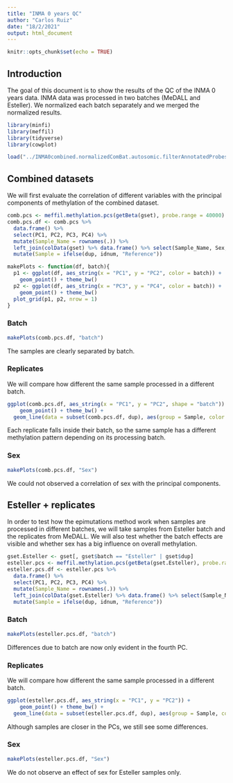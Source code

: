 ```yaml
---
title: "INMA 0 years QC"
author: "Carlos Ruiz"
date: "18/2/2021"
output: html_document
---
```


```r
knitr::opts_chunk$set(echo = TRUE)
```

## Introduction

The goal of this document is to show the results of the QC of the INMA 0 years data. INMA data was processed in two batches (MeDALL and Esteller). We normalized each batch separately and we merged the normalized results.

```r
library(minfi)
library(meffil)
library(tidyverse)
library(cowplot)

load("../INMA0combined.normalizedComBat.autosomic.filterAnnotatedProbes.GenomicRatioSet.Rdata")
```


## Combined datasets

We will first evaluate the correlation of different variables with the principal components of methylation of the combined dataset.

```r
comb.pcs <- meffil.methylation.pcs(getBeta(gset), probe.range = 40000)
comb.pcs.df <- comb.pcs %>%
  data.frame() %>%
  select(PC1, PC2, PC3, PC4) %>%
  mutate(Sample_Name = rownames(.)) %>%
  left_join(colData(gset) %>% data.frame() %>% select(Sample_Name, Sex, dup, batch, idnum), by = "Sample_Name") %>%
  mutate(Sample = ifelse(dup, idnum, "Reference"))
```


```r
makePlots <- function(df, batch){
  p1 <- ggplot(df, aes_string(x = "PC1", y = "PC2", color = batch)) +
    geom_point() + theme_bw()
  p2 <- ggplot(df, aes_string(x = "PC3", y = "PC4", color = batch)) +
    geom_point() + theme_bw()
  plot_grid(p1, p2, nrow = 1)
}
```

### Batch

```r
makePlots(comb.pcs.df, "batch")
```

The samples are clearly separated by batch. 

### Replicates

We will compare how different the same sample processed in a different batch. 

```r
ggplot(comb.pcs.df, aes_string(x = "PC1", y = "PC2", shape = "batch")) +
    geom_point() + theme_bw() +
  geom_line(data = subset(comb.pcs.df, dup), aes(group = Sample, color = Sample))
```

Each replicate falls inside their batch, so the same sample has a different methylation pattern depending on its processing batch.

### Sex

```r
makePlots(comb.pcs.df, "Sex")
```


We could not observed a correlation of sex with the principal components. 


## Esteller + replicates

In order to test how the epimutations method work when samples are processed in different batches, we will take samples from Esteller batch and the replicates from MeDALL. We will also test whether the batch effects are visible and whether sex has a big influence on overall methylation.

```r
gset.Esteller <- gset[, gset$batch == "Esteller" | gset$dup]
esteller.pcs <- meffil.methylation.pcs(getBeta(gset.Esteller), probe.range = 40000)
esteller.pcs.df <- esteller.pcs %>%
  data.frame() %>%
  select(PC1, PC2, PC3, PC4) %>%
  mutate(Sample_Name = rownames(.)) %>%
  left_join(colData(gset.Esteller) %>% data.frame() %>% select(Sample_Name, Sex, dup, batch, idnum), by = "Sample_Name") %>%
  mutate(Sample = ifelse(dup, idnum, "Reference"))
```


### Batch

```r
makePlots(esteller.pcs.df, "batch")
```

Differences due to batch are now only evident in the fourth PC.

### Replicates

We will compare how different the same sample processed in a different batch. 

```r
ggplot(esteller.pcs.df, aes_string(x = "PC1", y = "PC2")) +
    geom_point() + theme_bw() +
  geom_line(data = subset(esteller.pcs.df, dup), aes(group = Sample, color = Sample))
```

Although samples are closer in the PCs, we still see some differences.

### Sex

```r
makePlots(esteller.pcs.df, "Sex")
```

We do not observe an effect of sex for Esteller samples only. 

